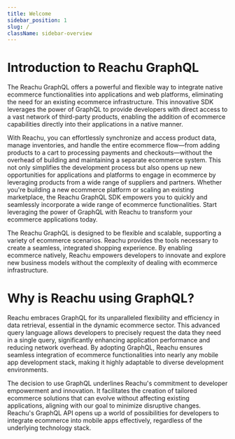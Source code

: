 ```yaml
---
title: Welcome
sidebar_position: 1
slug: /
className: sidebar-overview
---
```


# Introduction to Reachu GraphQL

The Reachu GraphQL offers a powerful and flexible way to integrate native
ecommerce functionalities into applications and web platforms, eliminating the
need for an existing ecommerce infrastructure. This innovative SDK leverages the
power of GraphQL to provide developers with direct access to a vast network of
third-party products, enabling the addition of ecommerce capabilities directly
into their applications in a native manner.

With Reachu, you can effortlessly synchronize and access product data, manage
inventories, and handle the entire ecommerce flow—from adding products to a cart
to processing payments and checkouts—without the overhead of building and
maintaining a separate ecommerce system. This not only simplifies the
development process but also opens up new opportunities for applications and
platforms to engage in ecommerce by leveraging products from a wide range of
suppliers and partners. Whether you're building a new ecommerce platform or
scaling an existing marketplace, the Reachu GraphQL SDK empowers you to quickly
and seamlessly incorporate a wide range of ecommerce functionalities. Start
leveraging the power of GraphQL with Reachu to transform your ecommerce
applications today.

The Reachu GraphQL is designed to be flexible and scalable, supporting a variety
of ecommerce scenarios. Reachu provides the tools necessary to create a
seamless, integrated shopping experience. By enabling ecommerce natively, Reachu
empowers developers to innovate and explore new business models without the
complexity of dealing with ecommerce infrastructure.

# Why is Reachu using GraphQL?

Reachu embraces GraphQL for its unparalleled flexibility and efficiency in data
retrieval, essential in the dynamic ecommerce sector. This advanced query
language allows developers to precisely request the data they need in a single
query, significantly enhancing application performance and reducing network
overhead. By adopting GraphQL, Reachu ensures seamless integration of ecommerce
functionalities into nearly any mobile app development stack, making it highly
adaptable to diverse development environments.

The decision to use GraphQL underlines Reachu's commitment to developer
empowerment and innovation. It facilitates the creation of tailored ecommerce
solutions that can evolve without affecting existing applications, aligning with
our goal to minimize disruptive changes. Reachu's GraphQL API opens up a world
of possibilities for developers to integrate ecommerce into mobile apps
effectively, regardless of the underlying technology stack.


<GuidesSection className="two-cols" elements={elements} />
